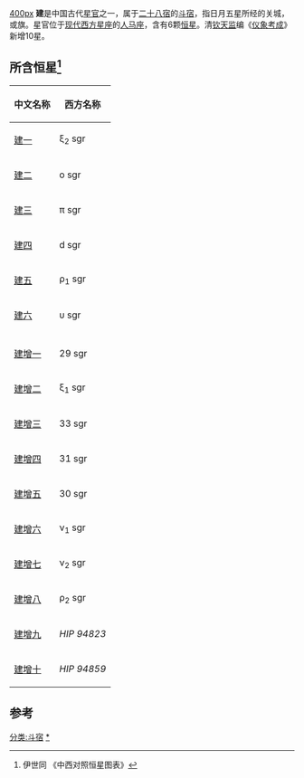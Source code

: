[[文件:Jian_(xingguan).png|400px]]
'''建'''是中国古代[[星官|星官]]之一，属于[[二十八宿|二十八宿]]的[[斗宿|斗宿]]，指日月五星所经的关城，或旗。星官位于[[星座|现代西方星座]]的[[人马座|人马座]]，含有6颗[[恒星|恒星]]。清[[钦天监|钦天监]]编《[[仪象考成|仪象考成]]》新增10星。

==所含恒星<ref name="Yi">伊世同 《中西对照恒星图表》</ref>==
{| class="wikitable" align="center" style="text-align:center; width:60%"
|-
! 中文名称 !! 西方名称 
|-
|[[建一|建一]] || ξ<sub>2</sub> sgr
|-
|[[建二|建二]] || ο sgr
|-
|[[建三|建三]] || π sgr
|-
|[[建四|建四]] || d sgr
|-
|[[建五|建五]] || ρ<sub>1</sub> sgr
|-
|[[建六|建六]] || υ sgr
|-
|
|-
|[[建增一|建增一]] || 29 sgr
|-
|[[建增二|建增二]] || ξ<sub>1</sub> sgr
|-
|[[建增三|建增三]] || 33 sgr
|-
|[[建增四|建增四]] || 31 sgr
|-
|[[建增五|建增五]] || 30 sgr
|-
|[[建增六|建增六]] || ν<sub>1</sub> sgr
|-
|[[建增七|建增七]] || ν<sub>2</sub> sgr
|-
|[[建增八|建增八]] || ρ<sub>2</sub> sgr
|-
|[[建增九|建增九]] ||  ''HIP 94823''
|-
|[[建增十|建增十]] ||  ''HIP 94859''
|}

==参考==
{{reflist}}
{{中国古代星官-北方}}
[[分类:斗宿|分类:斗宿]]
[[分类:建_(星官)|*]]